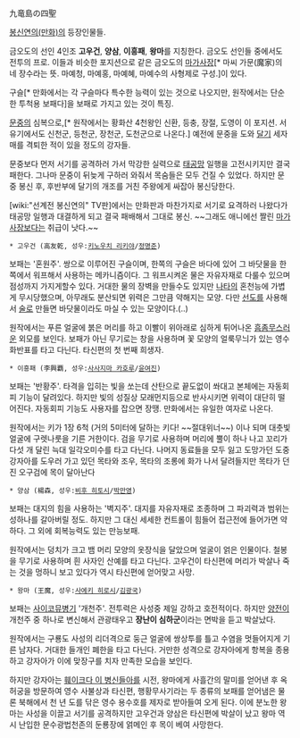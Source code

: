 九竜島の四聖

[[봉신연의(만화)]]의 등장인물들.

금오도의 선인 4인조 '''고우건''', '''양삼''', '''이흥패''', '''왕마'''를 지칭한다. 금오도 선인들 중에서도 전투의 프로. 이들과 비슷한 포지션으로 같은 금오도의 [[마가사장]][* 마씨 가문(魔家)의 네 장수라는 뜻. 마예청, 마예홍, 마예혜, 마예수의 사형제로 구성.]이 있다.

구슬[* 만화에서는 각 구슬마다 특수한 능력이 있는 것으로 나오지만, 원작에서는 단순한 투척용 보패다]을 보패로 가지고 있는 것이 특징.

[[문중]]의 심복으로,[* 원작에서는 황화산 4천왕인 신환, 등충, 장절, 도영이 이 포지션. 서유기에서도 신천군, 등천군, 장천군, 도천군으로 나온다.] 예전에 문중을 도와 [[달기]] 세자매를 격퇴한 적이 있을 정도의 강자들.

문중보다 먼저 서기를 공격하러 가서 막강한 실력으로 [[태공망]] 일행을 고전시키지만 결국 패한다. 그나마 문중이 뒤늦게 구하러 와줘서 목숨들은 모두 건질 수 있었다. 하지만 문중 봉신 후, 후반부에 달기의 개조를 거친 주왕에게 싸잡아 봉신당한다. 

[wiki:"선계전 봉신연의" TV판]에서는 만화판과 마찬가지로 서기로 요격하러 나왔다가 태공망 일행과 대결하게 되고 결국 패배해서 그대로 봉신. ~~그래도 애니에선 짤린 [[마가사장]]보다는 취급이 낫다.~~

 * 고우건 (高友乾, 성우:[[키노우치 리키야]]/[[정명준]])
보패는 '혼원주'. 쌍으로 이루어진 구슬이며, 한쪽의 구슬은 바다에 있어 그 바닷물을 한쪽에서 워프해서 사용하는 메카니즘이다. 그 워프시켜온 물은 자유자재로 다룰수 있으며 점성까지 가지게할수 있다. 거대한 물의 장벽을 만들수도 있지만 [[나타]]의 혼천능에 가볍게 무시당했으며, 아무래도 분산되면 위력은 그만큼 약해지는 모양. 다만 [[선도]]를 사용해서 [[술]]로 만들면 바닷물이라도 마실 수 있는 모양이다.(..)

원작에서는 푸른 얼굴에 붉은 머리를 하고 이빨이 위아래로 심하게 튀어나온 [[흠좀무]]스러운 외모를 보인다. 보패가 아닌 무기로는 창을 사용하며 꽃 모양의 얼룩무늬가 있는 영수 화반표를 타고 다닌다. 타신편의 첫 번째 희생자.

 * 이흥패 (李興覇, 성우:[[사사지마 카호루]]/[[윤여진]])
보패는 '반황주'. 타격을 입히는 빛을 쏘는데 산탄으로 끝도없이 쏴대고 본체에는 자동회피 기능이 달려있다. 하지만 빛의 성질상 모래먼지등으로 반사시키면 위력이 대단히 떨어진다. 자동회피 기능도 사용자를 잡으면 장땡. 만화에서는 유일한 여자로 나온다.

원작에서는 키가 1장 6척 (거의 5미터에 달하는 키다! ~~절대위너~~) 이나 되며 대춧빛 얼굴에 구렛나룻을 기른 거한이다. 검을 무기로 사용하며 머리에 뿔이 하나 나고 꼬리가 다섯 개 달린 늑대 일각오미수를 타고 다닌다. 나머지 동료들을 모두 잃고 도망가던 도중 강자아를 도우러 가고 있던 목타와 조우, 목타의 조롱에 화가 나서 달려들지만 목타가 던진 오구검에 목이 달아난다

 * 양삼 (楊森, 성우:[[비후 히토시]]/[[박만영]])
보패는 대지의 힘을 사용하는 '벽지주'. 대지를 자유자재로 조종하며 그 파괴력과 범위는 성하나를 갈아버릴 정도. 하지만 그 대신 세세한 컨트롤이 힘들어 접근전에 들어가면 약하다. 그 외에 회복능력도 있는 만능보패.

원작에서는 덩치가 크고 뱀 머리 모양의 옷장식을 달았으며 얼굴이 얽은 인물이다. 철봉을 무기로 사용하며 흰 사자인 산예를 타고 다닌다. 고우건이 타신편에 머리가 박살나 죽는 것을 멍하니 보고 있다가 역시 타신편에 얻어맞고 사망.

 * 왕마 (王魔, 성우:[[사에키 히로시]]/[[김광국]])
보패는 [[사이코뮤]]병기 '개천주'. 전투력은 사성중 제일 강하고 호전적이다. 하지만 [[양전]]이 개천주 중 하나로 변신해서 관광태우고 '''장난이 심하군'''이라는 면박을 듣고 박살났다.

원작에서는 구룡도 사성의 리더격으로 둥근 얼굴에 쌍상투를 틀고 수염을 멋들어지게 기른 남자다. 거대한 들개인 폐한을 타고 다닌다. 거만한 성격으로 강자아에게 항복을 종용하고 강자아가 이에 맞장구를 치자 만족한 모습을 보인다. 

하지만 강자아는 [[훼이크다 이 병신들아]]를 시전, 왕마에게 사흘간의 말미를 얻어낸 후 옥허궁을 방문하여 영수 사불상과 타신편, 행황무사기라는 두 종류의 보패를 얻어냄은 물론 북해에서 천 년 도를 닦은 영수 용수호를 제자로 받아들여 오게 된다. 이에 분노한 왕마는 사성을 이끌고 서기를 공격하지만 고우건과 양삼은 타신편에 박살이 났고 왕마 역시 난입한 문수광법천존의 둔룡장에 얽메인 후 목이 베여 사망한다.
